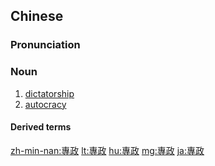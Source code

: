 ==Chinese==
{{zh-forms|s=专政}}

===Pronunciation===
{{zh-pron
|m=zhuānzhèng
|c=zyun1 zing3
|mn=choan-chèng
|cat=n
}}

===Noun===
{{zh-noun}}

# [[dictatorship]]
# [[autocracy]]

====Derived terms====
{{zh-der|無產階級專政}}

[[zh-min-nan:專政]]
[[lt:專政]]
[[hu:專政]]
[[mg:專政]]
[[ja:專政]]